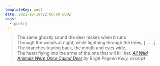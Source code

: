```yaml
---
templateKey: post
date: 2021-10-18T22:00:00.000Z
tags:
  - poetry
---
```

> The same ghostly sound the deer makes when it runs<br/>
> Through the woods at night, white lightning through the trees, [ . . . ]<br/>
> The branches tearing back, the mouth and eyes wide,<br/>
> The heart flying into the arms of the one that will kill her.
> <cite><i>[All Wild Animals Were Once Called Deer](https://poems.com/poem/all-wild-animals-were-once-called-deer/)</i> by Brigit Pegeen Kelly, excerpt</cite>
